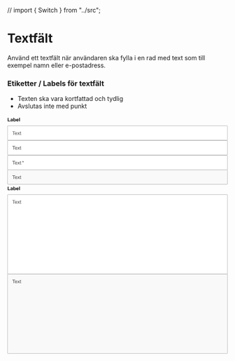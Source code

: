 // import { Switch } from "../src";

<Meta title="Komponenter/Formulär/Översikt" />

# Textfält

<p>Använd ett textfält när användaren ska fylla i en rad med text som till exempel namn eller e-postadress.</p>

### Etiketter / Labels för textfält

- Texten ska vara kortfattad och tydlig
- Avslutas inte med punkt

<div className="py-6">
  <svg width="720" height="80" viewBox="0 0 720 80" fill="none" xmlns="http://www.w3.org/2000/svg">
    <rect x="0.5" y="32.5" width="719" height="47" rx="1.5" fill="white" stroke="#939393" />
    <path
      d="M20.1484 62V51.8984H16.375V50.5469H25.4531V51.8984H21.6641V62H20.1484ZM30.7344 59.3281L32.1875 59.5078C31.9583 60.3568 31.5339 61.0156 30.9141 61.4844C30.2943 61.9531 29.5026 62.1875 28.5391 62.1875C27.3255 62.1875 26.362 61.8151 25.6484 61.0703C24.9401 60.3203 24.5859 59.2708 24.5859 57.9219C24.5859 56.526 24.9453 55.4427 25.6641 54.6719C26.3828 53.901 27.3151 53.5156 28.4609 53.5156C29.5703 53.5156 30.4766 53.8932 31.1797 54.6484C31.8828 55.4036 32.2344 56.4661 32.2344 57.8359C32.2344 57.9193 32.2318 58.0443 32.2266 58.2109H26.0391C26.0911 59.1224 26.349 59.8203 26.8125 60.3047C27.276 60.7891 27.8542 61.0312 28.5469 61.0312C29.0625 61.0312 29.5026 60.8958 29.8672 60.625C30.2318 60.3542 30.5208 59.9219 30.7344 59.3281ZM26.1172 57.0547H30.75C30.6875 56.3568 30.5104 55.8333 30.2188 55.4844C29.7708 54.9427 29.1901 54.6719 28.4766 54.6719C27.8307 54.6719 27.2865 54.888 26.8438 55.3203C26.4062 55.7526 26.1641 56.3307 26.1172 57.0547ZM33.0234 62L36.0547 57.6875L33.25 53.7031H35.0078L36.2812 55.6484C36.5208 56.0182 36.7135 56.3281 36.8594 56.5781C37.0885 56.2344 37.2995 55.9297 37.4922 55.6641L38.8906 53.7031H40.5703L37.7031 57.6094L40.7891 62H39.0625L37.3594 59.4219L36.9062 58.7266L34.7266 62H33.0234ZM45.0312 60.7422L45.2344 61.9844C44.8385 62.0677 44.4844 62.1094 44.1719 62.1094C43.6615 62.1094 43.2656 62.0286 42.9844 61.8672C42.7031 61.7057 42.5052 61.4948 42.3906 61.2344C42.276 60.9688 42.2188 60.4141 42.2188 59.5703V54.7969H41.1875V53.7031H42.2188V51.6484L43.6172 50.8047V53.7031H45.0312V54.7969H43.6172V59.6484C43.6172 60.0495 43.6406 60.3073 43.6875 60.4219C43.7396 60.5365 43.8203 60.6276 43.9297 60.6953C44.0443 60.763 44.2057 60.7969 44.4141 60.7969C44.5703 60.7969 44.776 60.7786 45.0312 60.7422Z"
      fill="#4B4B4B"
    />
    <path
      d="M1.22656 18V6.64062H3.53906V16.0703H9.28906V18H1.22656ZM12.5703 12.2344L10.5781 11.875C10.8021 11.0729 11.1875 10.4792 11.7344 10.0938C12.2812 9.70833 13.0938 9.51562 14.1719 9.51562C15.151 9.51562 15.8802 9.63281 16.3594 9.86719C16.8385 10.0964 17.1745 10.3906 17.3672 10.75C17.5651 11.1042 17.6641 11.7578 17.6641 12.7109L17.6406 15.2734C17.6406 16.0026 17.6745 16.5417 17.7422 16.8906C17.8151 17.2344 17.9479 17.6042 18.1406 18H15.9688C15.9115 17.8542 15.8411 17.638 15.7578 17.3516C15.7214 17.2214 15.6953 17.1354 15.6797 17.0938C15.3047 17.4583 14.9036 17.7318 14.4766 17.9141C14.0495 18.0964 13.5938 18.1875 13.1094 18.1875C12.2552 18.1875 11.5807 17.9557 11.0859 17.4922C10.5964 17.0286 10.3516 16.4427 10.3516 15.7344C10.3516 15.2656 10.4635 14.849 10.6875 14.4844C10.9115 14.1146 11.224 13.8333 11.625 13.6406C12.0312 13.4427 12.6146 13.2708 13.375 13.125C14.401 12.9323 15.112 12.7526 15.5078 12.5859V12.3672C15.5078 11.9453 15.4036 11.6458 15.1953 11.4688C14.987 11.2865 14.5938 11.1953 14.0156 11.1953C13.625 11.1953 13.3203 11.2734 13.1016 11.4297C12.8828 11.5807 12.7057 11.849 12.5703 12.2344ZM15.5078 14.0156C15.2266 14.1094 14.7812 14.2214 14.1719 14.3516C13.5625 14.4818 13.1641 14.6094 12.9766 14.7344C12.6901 14.9375 12.5469 15.1953 12.5469 15.5078C12.5469 15.8151 12.6615 16.0807 12.8906 16.3047C13.1198 16.5286 13.4115 16.6406 13.7656 16.6406C14.1615 16.6406 14.5391 16.5104 14.8984 16.25C15.1641 16.0521 15.3385 15.8099 15.4219 15.5234C15.4792 15.3359 15.5078 14.9792 15.5078 14.4531V14.0156ZM19.7422 18V6.54688H21.9375V10.6719C22.6146 9.90104 23.4167 9.51562 24.3438 9.51562C25.3542 9.51562 26.1901 9.88281 26.8516 10.6172C27.513 11.3464 27.8438 12.3958 27.8438 13.7656C27.8438 15.1823 27.5052 16.2734 26.8281 17.0391C26.1562 17.8047 25.3385 18.1875 24.375 18.1875C23.901 18.1875 23.4323 18.0703 22.9688 17.8359C22.5104 17.5964 22.1146 17.2448 21.7812 16.7812V18H19.7422ZM21.9219 13.6719C21.9219 14.5312 22.0573 15.1667 22.3281 15.5781C22.7083 16.1615 23.2135 16.4531 23.8438 16.4531C24.3281 16.4531 24.7396 16.2474 25.0781 15.8359C25.4219 15.4193 25.5938 14.7656 25.5938 13.875C25.5938 12.9271 25.4219 12.2448 25.0781 11.8281C24.7344 11.4062 24.2943 11.1953 23.7578 11.1953C23.2318 11.1953 22.7943 11.401 22.4453 11.8125C22.0964 12.2188 21.9219 12.8385 21.9219 13.6719ZM34.4219 15.3594L36.6094 15.7266C36.3281 16.5286 35.8828 17.1406 35.2734 17.5625C34.6693 17.9792 33.9115 18.1875 33 18.1875C31.5573 18.1875 30.4896 17.7161 29.7969 16.7734C29.25 16.0182 28.9766 15.0651 28.9766 13.9141C28.9766 12.5391 29.3359 11.4635 30.0547 10.6875C30.7734 9.90625 31.6823 9.51562 32.7812 9.51562C34.0156 9.51562 34.9896 9.92448 35.7031 10.7422C36.4167 11.5547 36.7578 12.8021 36.7266 14.4844H31.2266C31.2422 15.1354 31.4193 15.6432 31.7578 16.0078C32.0964 16.3672 32.5182 16.5469 33.0234 16.5469C33.3672 16.5469 33.6562 16.4531 33.8906 16.2656C34.125 16.0781 34.3021 15.776 34.4219 15.3594ZM34.5469 13.1406C34.5312 12.5052 34.3672 12.0234 34.0547 11.6953C33.7422 11.362 33.362 11.1953 32.9141 11.1953C32.4349 11.1953 32.0391 11.3698 31.7266 11.7188C31.4141 12.0677 31.2604 12.5417 31.2656 13.1406H34.5469ZM38.5234 18V6.54688H40.7188V18H38.5234Z"
      fill="black"
    />
  </svg>
</div>

<div className="py-6">
  <svg width="720" height="48" viewBox="0 0 720 48" fill="none" xmlns="http://www.w3.org/2000/svg">
    <rect x="0.5" y="0.5" width="719" height="47" rx="1.5" fill="white" stroke="#939393" />
    <path
      d="M20.1484 30V19.8984H16.375V18.5469H25.4531V19.8984H21.6641V30H20.1484ZM30.7344 27.3281L32.1875 27.5078C31.9583 28.3568 31.5339 29.0156 30.9141 29.4844C30.2943 29.9531 29.5026 30.1875 28.5391 30.1875C27.3255 30.1875 26.362 29.8151 25.6484 29.0703C24.9401 28.3203 24.5859 27.2708 24.5859 25.9219C24.5859 24.526 24.9453 23.4427 25.6641 22.6719C26.3828 21.901 27.3151 21.5156 28.4609 21.5156C29.5703 21.5156 30.4766 21.8932 31.1797 22.6484C31.8828 23.4036 32.2344 24.4661 32.2344 25.8359C32.2344 25.9193 32.2318 26.0443 32.2266 26.2109H26.0391C26.0911 27.1224 26.349 27.8203 26.8125 28.3047C27.276 28.7891 27.8542 29.0312 28.5469 29.0312C29.0625 29.0312 29.5026 28.8958 29.8672 28.625C30.2318 28.3542 30.5208 27.9219 30.7344 27.3281ZM26.1172 25.0547H30.75C30.6875 24.3568 30.5104 23.8333 30.2188 23.4844C29.7708 22.9427 29.1901 22.6719 28.4766 22.6719C27.8307 22.6719 27.2865 22.888 26.8438 23.3203C26.4062 23.7526 26.1641 24.3307 26.1172 25.0547ZM33.0234 30L36.0547 25.6875L33.25 21.7031H35.0078L36.2812 23.6484C36.5208 24.0182 36.7135 24.3281 36.8594 24.5781C37.0885 24.2344 37.2995 23.9297 37.4922 23.6641L38.8906 21.7031H40.5703L37.7031 25.6094L40.7891 30H39.0625L37.3594 27.4219L36.9062 26.7266L34.7266 30H33.0234ZM45.0312 28.7422L45.2344 29.9844C44.8385 30.0677 44.4844 30.1094 44.1719 30.1094C43.6615 30.1094 43.2656 30.0286 42.9844 29.8672C42.7031 29.7057 42.5052 29.4948 42.3906 29.2344C42.276 28.9688 42.2188 28.4141 42.2188 27.5703V22.7969H41.1875V21.7031H42.2188V19.6484L43.6172 18.8047V21.7031H45.0312V22.7969H43.6172V27.6484C43.6172 28.0495 43.6406 28.3073 43.6875 28.4219C43.7396 28.5365 43.8203 28.6276 43.9297 28.6953C44.0443 28.763 44.2057 28.7969 44.4141 28.7969C44.5703 28.7969 44.776 28.7786 45.0312 28.7422Z"
      fill="#4B4B4B"
    />
  </svg>
</div>

<div className="py-6">
  <svg width="720" height="48" viewBox="0 0 720 48" fill="none" xmlns="http://www.w3.org/2000/svg">
    <rect x="0.5" y="0.5" width="719" height="47" rx="1.5" fill="white" stroke="#939393" />
    <path
      d="M20.1484 30V19.8984H16.375V18.5469H25.4531V19.8984H21.6641V30H20.1484ZM30.7344 27.3281L32.1875 27.5078C31.9583 28.3568 31.5339 29.0156 30.9141 29.4844C30.2943 29.9531 29.5026 30.1875 28.5391 30.1875C27.3255 30.1875 26.362 29.8151 25.6484 29.0703C24.9401 28.3203 24.5859 27.2708 24.5859 25.9219C24.5859 24.526 24.9453 23.4427 25.6641 22.6719C26.3828 21.901 27.3151 21.5156 28.4609 21.5156C29.5703 21.5156 30.4766 21.8932 31.1797 22.6484C31.8828 23.4036 32.2344 24.4661 32.2344 25.8359C32.2344 25.9193 32.2318 26.0443 32.2266 26.2109H26.0391C26.0911 27.1224 26.349 27.8203 26.8125 28.3047C27.276 28.7891 27.8542 29.0312 28.5469 29.0312C29.0625 29.0312 29.5026 28.8958 29.8672 28.625C30.2318 28.3542 30.5208 27.9219 30.7344 27.3281ZM26.1172 25.0547H30.75C30.6875 24.3568 30.5104 23.8333 30.2188 23.4844C29.7708 22.9427 29.1901 22.6719 28.4766 22.6719C27.8307 22.6719 27.2865 22.888 26.8438 23.3203C26.4062 23.7526 26.1641 24.3307 26.1172 25.0547ZM33.0234 30L36.0547 25.6875L33.25 21.7031H35.0078L36.2812 23.6484C36.5208 24.0182 36.7135 24.3281 36.8594 24.5781C37.0885 24.2344 37.2995 23.9297 37.4922 23.6641L38.8906 21.7031H40.5703L37.7031 25.6094L40.7891 30H39.0625L37.3594 27.4219L36.9062 26.7266L34.7266 30H33.0234ZM45.0312 28.7422L45.2344 29.9844C44.8385 30.0677 44.4844 30.1094 44.1719 30.1094C43.6615 30.1094 43.2656 30.0286 42.9844 29.8672C42.7031 29.7057 42.5052 29.4948 42.3906 29.2344C42.276 28.9688 42.2188 28.4141 42.2188 27.5703V22.7969H41.1875V21.7031H42.2188V19.6484L43.6172 18.8047V21.7031H45.0312V22.7969H43.6172V27.6484C43.6172 28.0495 43.6406 28.3073 43.6875 28.4219C43.7396 28.5365 43.8203 28.6276 43.9297 28.6953C44.0443 28.763 44.2057 28.7969 44.4141 28.7969C44.5703 28.7969 44.776 28.7786 45.0312 28.7422Z"
      fill="#4B4B4B"
    />
    <path
      d="M48.5 20.6484L48.8594 19.5391C49.6875 19.8307 50.2891 20.0833 50.6641 20.2969C50.5651 19.3542 50.513 18.7057 50.5078 18.3516H51.6406C51.625 18.8672 51.5651 19.513 51.4609 20.2891C51.9974 20.0182 52.612 19.7682 53.3047 19.5391L53.6641 20.6484C53.0026 20.8672 52.3542 21.013 51.7188 21.0859C52.0365 21.362 52.4844 21.8542 53.0625 22.5625L52.125 23.2266C51.8229 22.8151 51.4661 22.2552 51.0547 21.5469C50.6693 22.2812 50.3307 22.8411 50.0391 23.2266L49.1172 22.5625C49.7214 21.8177 50.1536 21.3255 50.4141 21.0859C49.7422 20.9557 49.1042 20.8099 48.5 20.6484Z"
      fill="#4B4B4B"
    />
  </svg>
</div>

<div className="py-6">
  <svg width="720" height="48" viewBox="0 0 720 48" fill="none" xmlns="http://www.w3.org/2000/svg">
    <rect x="0.5" y="0.5" width="719" height="47" rx="1.5" fill="#F9F9F9" stroke="#939393" />
    <path
      d="M20.1484 30V19.8984H16.375V18.5469H25.4531V19.8984H21.6641V30H20.1484ZM30.7344 27.3281L32.1875 27.5078C31.9583 28.3568 31.5339 29.0156 30.9141 29.4844C30.2943 29.9531 29.5026 30.1875 28.5391 30.1875C27.3255 30.1875 26.362 29.8151 25.6484 29.0703C24.9401 28.3203 24.5859 27.2708 24.5859 25.9219C24.5859 24.526 24.9453 23.4427 25.6641 22.6719C26.3828 21.901 27.3151 21.5156 28.4609 21.5156C29.5703 21.5156 30.4766 21.8932 31.1797 22.6484C31.8828 23.4036 32.2344 24.4661 32.2344 25.8359C32.2344 25.9193 32.2318 26.0443 32.2266 26.2109H26.0391C26.0911 27.1224 26.349 27.8203 26.8125 28.3047C27.276 28.7891 27.8542 29.0312 28.5469 29.0312C29.0625 29.0312 29.5026 28.8958 29.8672 28.625C30.2318 28.3542 30.5208 27.9219 30.7344 27.3281ZM26.1172 25.0547H30.75C30.6875 24.3568 30.5104 23.8333 30.2188 23.4844C29.7708 22.9427 29.1901 22.6719 28.4766 22.6719C27.8307 22.6719 27.2865 22.888 26.8438 23.3203C26.4062 23.7526 26.1641 24.3307 26.1172 25.0547ZM33.0234 30L36.0547 25.6875L33.25 21.7031H35.0078L36.2812 23.6484C36.5208 24.0182 36.7135 24.3281 36.8594 24.5781C37.0885 24.2344 37.2995 23.9297 37.4922 23.6641L38.8906 21.7031H40.5703L37.7031 25.6094L40.7891 30H39.0625L37.3594 27.4219L36.9062 26.7266L34.7266 30H33.0234ZM45.0312 28.7422L45.2344 29.9844C44.8385 30.0677 44.4844 30.1094 44.1719 30.1094C43.6615 30.1094 43.2656 30.0286 42.9844 29.8672C42.7031 29.7057 42.5052 29.4948 42.3906 29.2344C42.276 28.9688 42.2188 28.4141 42.2188 27.5703V22.7969H41.1875V21.7031H42.2188V19.6484L43.6172 18.8047V21.7031H45.0312V22.7969H43.6172V27.6484C43.6172 28.0495 43.6406 28.3073 43.6875 28.4219C43.7396 28.5365 43.8203 28.6276 43.9297 28.6953C44.0443 28.763 44.2057 28.7969 44.4141 28.7969C44.5703 28.7969 44.776 28.7786 45.0312 28.7422Z"
      fill="#4B4B4B"
    />
  </svg>
</div>

<div className="py-6">
  <svg width="720" height="292" viewBox="0 0 720 292" fill="none" xmlns="http://www.w3.org/2000/svg">
    <rect x="0.5" y="32.5" width="719" height="259" rx="1.5" fill="white" stroke="#939393" />
    <path
      d="M20.1484 62V51.8984H16.375V50.5469H25.4531V51.8984H21.6641V62H20.1484ZM30.7344 59.3281L32.1875 59.5078C31.9583 60.3568 31.5339 61.0156 30.9141 61.4844C30.2943 61.9531 29.5026 62.1875 28.5391 62.1875C27.3255 62.1875 26.362 61.8151 25.6484 61.0703C24.9401 60.3203 24.5859 59.2708 24.5859 57.9219C24.5859 56.526 24.9453 55.4427 25.6641 54.6719C26.3828 53.901 27.3151 53.5156 28.4609 53.5156C29.5703 53.5156 30.4766 53.8932 31.1797 54.6484C31.8828 55.4036 32.2344 56.4661 32.2344 57.8359C32.2344 57.9193 32.2318 58.0443 32.2266 58.2109H26.0391C26.0911 59.1224 26.349 59.8203 26.8125 60.3047C27.276 60.7891 27.8542 61.0312 28.5469 61.0312C29.0625 61.0312 29.5026 60.8958 29.8672 60.625C30.2318 60.3542 30.5208 59.9219 30.7344 59.3281ZM26.1172 57.0547H30.75C30.6875 56.3568 30.5104 55.8333 30.2188 55.4844C29.7708 54.9427 29.1901 54.6719 28.4766 54.6719C27.8307 54.6719 27.2865 54.888 26.8438 55.3203C26.4062 55.7526 26.1641 56.3307 26.1172 57.0547ZM33.0234 62L36.0547 57.6875L33.25 53.7031H35.0078L36.2812 55.6484C36.5208 56.0182 36.7135 56.3281 36.8594 56.5781C37.0885 56.2344 37.2995 55.9297 37.4922 55.6641L38.8906 53.7031H40.5703L37.7031 57.6094L40.7891 62H39.0625L37.3594 59.4219L36.9062 58.7266L34.7266 62H33.0234ZM45.0312 60.7422L45.2344 61.9844C44.8385 62.0677 44.4844 62.1094 44.1719 62.1094C43.6615 62.1094 43.2656 62.0286 42.9844 61.8672C42.7031 61.7057 42.5052 61.4948 42.3906 61.2344C42.276 60.9688 42.2188 60.4141 42.2188 59.5703V54.7969H41.1875V53.7031H42.2188V51.6484L43.6172 50.8047V53.7031H45.0312V54.7969H43.6172V59.6484C43.6172 60.0495 43.6406 60.3073 43.6875 60.4219C43.7396 60.5365 43.8203 60.6276 43.9297 60.6953C44.0443 60.763 44.2057 60.7969 44.4141 60.7969C44.5703 60.7969 44.776 60.7786 45.0312 60.7422Z"
      fill="#4B4B4B"
    />
    <path
      d="M1.22656 18V6.64062H3.53906V16.0703H9.28906V18H1.22656ZM12.5703 12.2344L10.5781 11.875C10.8021 11.0729 11.1875 10.4792 11.7344 10.0938C12.2812 9.70833 13.0938 9.51562 14.1719 9.51562C15.151 9.51562 15.8802 9.63281 16.3594 9.86719C16.8385 10.0964 17.1745 10.3906 17.3672 10.75C17.5651 11.1042 17.6641 11.7578 17.6641 12.7109L17.6406 15.2734C17.6406 16.0026 17.6745 16.5417 17.7422 16.8906C17.8151 17.2344 17.9479 17.6042 18.1406 18H15.9688C15.9115 17.8542 15.8411 17.638 15.7578 17.3516C15.7214 17.2214 15.6953 17.1354 15.6797 17.0938C15.3047 17.4583 14.9036 17.7318 14.4766 17.9141C14.0495 18.0964 13.5938 18.1875 13.1094 18.1875C12.2552 18.1875 11.5807 17.9557 11.0859 17.4922C10.5964 17.0286 10.3516 16.4427 10.3516 15.7344C10.3516 15.2656 10.4635 14.849 10.6875 14.4844C10.9115 14.1146 11.224 13.8333 11.625 13.6406C12.0312 13.4427 12.6146 13.2708 13.375 13.125C14.401 12.9323 15.112 12.7526 15.5078 12.5859V12.3672C15.5078 11.9453 15.4036 11.6458 15.1953 11.4688C14.987 11.2865 14.5938 11.1953 14.0156 11.1953C13.625 11.1953 13.3203 11.2734 13.1016 11.4297C12.8828 11.5807 12.7057 11.849 12.5703 12.2344ZM15.5078 14.0156C15.2266 14.1094 14.7812 14.2214 14.1719 14.3516C13.5625 14.4818 13.1641 14.6094 12.9766 14.7344C12.6901 14.9375 12.5469 15.1953 12.5469 15.5078C12.5469 15.8151 12.6615 16.0807 12.8906 16.3047C13.1198 16.5286 13.4115 16.6406 13.7656 16.6406C14.1615 16.6406 14.5391 16.5104 14.8984 16.25C15.1641 16.0521 15.3385 15.8099 15.4219 15.5234C15.4792 15.3359 15.5078 14.9792 15.5078 14.4531V14.0156ZM19.7422 18V6.54688H21.9375V10.6719C22.6146 9.90104 23.4167 9.51562 24.3438 9.51562C25.3542 9.51562 26.1901 9.88281 26.8516 10.6172C27.513 11.3464 27.8438 12.3958 27.8438 13.7656C27.8438 15.1823 27.5052 16.2734 26.8281 17.0391C26.1562 17.8047 25.3385 18.1875 24.375 18.1875C23.901 18.1875 23.4323 18.0703 22.9688 17.8359C22.5104 17.5964 22.1146 17.2448 21.7812 16.7812V18H19.7422ZM21.9219 13.6719C21.9219 14.5312 22.0573 15.1667 22.3281 15.5781C22.7083 16.1615 23.2135 16.4531 23.8438 16.4531C24.3281 16.4531 24.7396 16.2474 25.0781 15.8359C25.4219 15.4193 25.5938 14.7656 25.5938 13.875C25.5938 12.9271 25.4219 12.2448 25.0781 11.8281C24.7344 11.4062 24.2943 11.1953 23.7578 11.1953C23.2318 11.1953 22.7943 11.401 22.4453 11.8125C22.0964 12.2188 21.9219 12.8385 21.9219 13.6719ZM34.4219 15.3594L36.6094 15.7266C36.3281 16.5286 35.8828 17.1406 35.2734 17.5625C34.6693 17.9792 33.9115 18.1875 33 18.1875C31.5573 18.1875 30.4896 17.7161 29.7969 16.7734C29.25 16.0182 28.9766 15.0651 28.9766 13.9141C28.9766 12.5391 29.3359 11.4635 30.0547 10.6875C30.7734 9.90625 31.6823 9.51562 32.7812 9.51562C34.0156 9.51562 34.9896 9.92448 35.7031 10.7422C36.4167 11.5547 36.7578 12.8021 36.7266 14.4844H31.2266C31.2422 15.1354 31.4193 15.6432 31.7578 16.0078C32.0964 16.3672 32.5182 16.5469 33.0234 16.5469C33.3672 16.5469 33.6562 16.4531 33.8906 16.2656C34.125 16.0781 34.3021 15.776 34.4219 15.3594ZM34.5469 13.1406C34.5312 12.5052 34.3672 12.0234 34.0547 11.6953C33.7422 11.362 33.362 11.1953 32.9141 11.1953C32.4349 11.1953 32.0391 11.3698 31.7266 11.7188C31.4141 12.0677 31.2604 12.5417 31.2656 13.1406H34.5469ZM38.5234 18V6.54688H40.7188V18H38.5234Z"
      fill="black"
    />
  </svg>
</div>

<div className="py-6">
  <svg width="720" height="260" viewBox="0 0 720 260" fill="none" xmlns="http://www.w3.org/2000/svg">
    <rect x="0.5" y="0.5" width="719" height="259" rx="1.5" fill="#F9F9F9" stroke="#939393" />
    <path
      d="M20.1484 30V19.8984H16.375V18.5469H25.4531V19.8984H21.6641V30H20.1484ZM30.7344 27.3281L32.1875 27.5078C31.9583 28.3568 31.5339 29.0156 30.9141 29.4844C30.2943 29.9531 29.5026 30.1875 28.5391 30.1875C27.3255 30.1875 26.362 29.8151 25.6484 29.0703C24.9401 28.3203 24.5859 27.2708 24.5859 25.9219C24.5859 24.526 24.9453 23.4427 25.6641 22.6719C26.3828 21.901 27.3151 21.5156 28.4609 21.5156C29.5703 21.5156 30.4766 21.8932 31.1797 22.6484C31.8828 23.4036 32.2344 24.4661 32.2344 25.8359C32.2344 25.9193 32.2318 26.0443 32.2266 26.2109H26.0391C26.0911 27.1224 26.349 27.8203 26.8125 28.3047C27.276 28.7891 27.8542 29.0312 28.5469 29.0312C29.0625 29.0312 29.5026 28.8958 29.8672 28.625C30.2318 28.3542 30.5208 27.9219 30.7344 27.3281ZM26.1172 25.0547H30.75C30.6875 24.3568 30.5104 23.8333 30.2188 23.4844C29.7708 22.9427 29.1901 22.6719 28.4766 22.6719C27.8307 22.6719 27.2865 22.888 26.8438 23.3203C26.4062 23.7526 26.1641 24.3307 26.1172 25.0547ZM33.0234 30L36.0547 25.6875L33.25 21.7031H35.0078L36.2812 23.6484C36.5208 24.0182 36.7135 24.3281 36.8594 24.5781C37.0885 24.2344 37.2995 23.9297 37.4922 23.6641L38.8906 21.7031H40.5703L37.7031 25.6094L40.7891 30H39.0625L37.3594 27.4219L36.9062 26.7266L34.7266 30H33.0234ZM45.0312 28.7422L45.2344 29.9844C44.8385 30.0677 44.4844 30.1094 44.1719 30.1094C43.6615 30.1094 43.2656 30.0286 42.9844 29.8672C42.7031 29.7057 42.5052 29.4948 42.3906 29.2344C42.276 28.9688 42.2188 28.4141 42.2188 27.5703V22.7969H41.1875V21.7031H42.2188V19.6484L43.6172 18.8047V21.7031H45.0312V22.7969H43.6172V27.6484C43.6172 28.0495 43.6406 28.3073 43.6875 28.4219C43.7396 28.5365 43.8203 28.6276 43.9297 28.6953C44.0443 28.763 44.2057 28.7969 44.4141 28.7969C44.5703 28.7969 44.776 28.7786 45.0312 28.7422Z"
      fill="#4B4B4B"
    />
  </svg>
</div>
